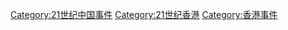 [[Category:21世纪中国事件|Category:21世纪中国事件]]
[[Category:21世纪香港|Category:21世纪香港]]
[[Category:香港事件|Category:香港事件]]